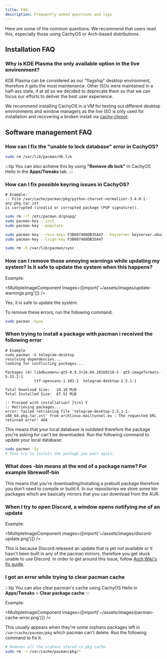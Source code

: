 ```yaml
---
title: FAQ
description: Frequently asked questions and tips
---
```



Here are some of the common questions. We recommend that users read this, especially those using CachyOS or Arch-based distributions.

## Installation FAQ

### Why is KDE Plasma the only available option in the live environment?

KDE Plasma can be considered as our "flagship" desktop environment, therefore it gets the most maintenance. Other ISOs
were maintained in a half-ass state, if at all so we decided to deprecate them so that we can focus our efforts to deliver
the best user experience.

We recommend installing CachyOS in a VM for testing out different desktop environments and window managers as the live ISO is only
used for installation and recovering a broken install via [cachy-chroot](https://github.com/CachyOS/cachy-chroot).

## Software management FAQ

### How can I fix the "unable to lock database" error in CachyOS?
```sh
sudo rm /var/lib/pacman/db.lck
```
:::tip
You can also achieve this by using **"Remove db lock"** in CachyOS Hello in the **Apps/Tweaks** tab.
:::

### How can I fix possible keyring issues in CachyOS?

```code
# Example:
:: File /var/cache/pacman/pkg/python-charset-normalizer-3.4.0-1-any.pkg.tar.zst
is corrupted (invalid or corrupted package (PGP signature)). 
```

```sh
sudo rm -rf /etc/pacman.d/gnupg/
sudo pacman-key --init
sudo pacman-key --populate

sudo pacman-key --recv-keys F3B607488DB35A47 --keyserver keyserver.ubuntu.com
sudo pacman-key --lsign-key F3B607488DB35A47

sudo rm -R /var/lib/pacman/sync
```

### How can I remove those annoying warnings while updating my system? Is it safe to update the system when this happens?

Example:

<MultipleImageComponent images={[import('~/assets/images/update-warnings.png')]} />

Yes, it is safe to update the system.

To remove these errors, run the following command:
```sh
sudo pacman -Syuu
```

### When trying to install a package with pacman i received the following error

```code
# Example
sudo pacman -S telegram-desktop    
resolving dependencies...
looking for conflicting packages...

Packages (4) libdbusmenu-qt5-0.9.3+16.04.20160218-5  qt5-imageformats-5.15.2-1
             ttf-opensans-1.101-2  telegram-desktop-2.5.1-1

Total Download Size:   24.10 MiB
Total Installed Size:  67.51 MiB

:: Proceed with installation? [Y/n] Y
:: Retrieving packages...
error: failed retrieving file 'telegram-desktop-2.5.1-1-x86_64.pkg.tar.zst' from archlinux.mailtunnel.eu : The requested URL returned error: 404
```

This means that your local database is outdated therefore the package you're asking for can't be downloaded. Run the following command to update your local database:

```sh
sudo pacman -Sy
# Then try to install the package you want again.
```

### What does -bin means at the end of a package name? For example librewolf-bin

This means that you're downloading/installing a prebuilt package therefore you don't need to compile or build it.
In our repositories we store some bin packages which are basically mirrors that you can download from the AUR.

### When I try to open Discord, a window opens notifying me of an update

Example:

<MultipleImageComponent images={[import('~/assets/images/discord-update.png')]} />

This is because Discord released an update that is yet not available or it hasn't been built in any of the pacman mirrors, therefore you get stuck
unable to use Discord. In order to get around this issue, follow [Arch Wiki's fix guide](<https://wiki.archlinux.org/title/Discord#Discord_asks_for_an_update_not_yet_available_in_the_repository>).


### I got an error while trying to clear pacman cache

:::tip
You can also clear pacman's cache using CachyOS Hello in **Apps/Tweaks** > **Clear package cache**
:::

Example:

<MultipleImageComponent images={[import('~/assets/images/pacman-cache-error.png')]} />

This usually appears when they're some orphans packages left in `/var/cache/pacman/pkg` which pacman can't delete. Run the following command to fix it.

```sh
# Removes all the orphans stored in pkg cache.
sudo rm -r /var/cache/pacman/pkg/*
```

